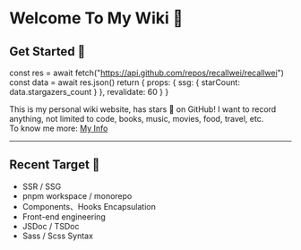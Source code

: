 # Welcome To My Wiki 🎉

## Get Started 🌈


  const res = await fetch("https://api.github.com/repos/recallwei/recallwei")
  const data = await res.json()
  return {
    props: {
      ssg: {
        starCount: data.stargazers_count
      }
    },
    revalidate: 60
  }
}

This is my personal wiki website, has <StarCount /> stars 🌟 on GitHub! I want to record anything, not limited to code, books, music, movies, food, travel, etc.  
To know me more: [My Info](/about-me)

---

## Recent Target 🚀

- SSR / SSG
- pnpm workspace / monorepo
- Components、Hooks Encapsulation
- Front-end engineering
- JSDoc / TSDoc
- Sass / Scss Syntax
